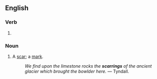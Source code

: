 ==English==

===Verb===
{{head|en|present participle}}

# {{present participle of|scar|lang=en|nocat=1}}

===Noun===
{{en-noun}}

# A [[scar]]; a [[mark]].
#: ''We find upon the limestone rocks the '''scarrings''' of the ancient glacier which brought the bowlder here.'' &mdash; Tyndall.
